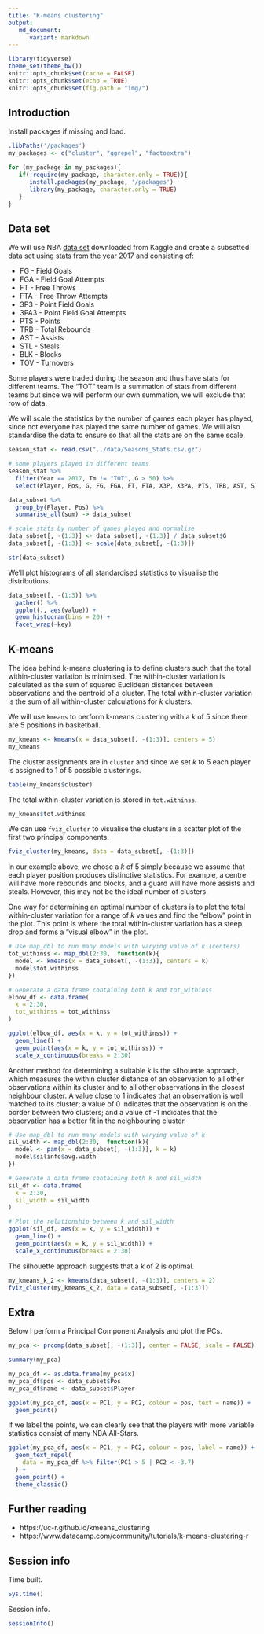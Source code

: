 ```yaml
---
title: "K-means clustering"
output:
   md_document:
      variant: markdown
---
```


```r
library(tidyverse)
theme_set(theme_bw())
knitr::opts_chunk$set(cache = FALSE)
knitr::opts_chunk$set(echo = TRUE)
knitr::opts_chunk$set(fig.path = "img/")
```

## Introduction

Install packages if missing and load.

```r
.libPaths('/packages')
my_packages <- c("cluster", "ggrepel", "factoextra")

for (my_package in my_packages){
   if(!require(my_package, character.only = TRUE)){
      install.packages(my_package, '/packages')
      library(my_package, character.only = TRUE)
   }
}
```

## Data set

We will use NBA [data set](https://www.kaggle.com/drgilermo/nba-players-stats) downloaded from Kaggle and create a subsetted data set using stats from the year 2017 and consisting of:

* FG - Field Goals
* FGA - Field Goal Attempts
* FT - Free Throws
* FTA - Free Throw Attempts
* 3P3 - Point Field Goals
* 3PA3 - Point Field Goal Attempts
* PTS - Points
* TRB - Total Rebounds
* AST - Assists
* STL - Steals
* BLK - Blocks
* TOV - Turnovers

Some players were traded during the season and thus have stats for different teams. The "TOT" team is a summation of stats from different teams but since we will perform our own summation, we will exclude that row of data.

We will scale the statistics by the number of games each player has played, since not everyone has played the same number of games. We will also standardise the data to ensure so that all the stats are on the same scale.

```r
season_stat <- read.csv("../data/Seasons_Stats.csv.gz")

# some players played in different teams
season_stat %>%
  filter(Year == 2017, Tm != "TOT", G > 50) %>%
  select(Player, Pos, G, FG, FGA, FT, FTA, X3P, X3PA, PTS, TRB, AST, STL, BLK, TOV) -> data_subset

data_subset %>%
  group_by(Player, Pos) %>%
  summarise_all(sum) -> data_subset

# scale stats by number of games played and normalise
data_subset[, -(1:3)] <- data_subset[, -(1:3)] / data_subset$G
data_subset[, -(1:3)] <- scale(data_subset[, -(1:3)])

str(data_subset)
```

We'll plot histograms of all standardised statistics to visualise the distributions.

```r
data_subset[, -(1:3)] %>%
  gather() %>%
  ggplot(., aes(value)) +
  geom_histogram(bins = 20) +
  facet_wrap(~key)
```

## K-means

The idea behind k-means clustering is to define clusters such that the total within-cluster variation is minimised. The within-cluster variation is calculated as the sum of squared Euclidean distances between observations and the centroid of a cluster. The total within-cluster variation is the sum of all within-cluster calculations for _k_ clusters.

We will use `kmeans` to perform k-means clustering with a _k_ of 5 since there are 5 positions in basketball.

```r
my_kmeans <- kmeans(x = data_subset[, -(1:3)], centers = 5)
my_kmeans
```

The cluster assignments are in `cluster` and since we set _k_ to 5 each player is assigned to 1 of 5 possible clusterings.

```r
table(my_kmeans$cluster)
```

The total within-cluster variation is stored in `tot.withinss`.

```r
my_kmeans$tot.withinss
```

We can use `fviz_cluster` to visualise the clusters in a scatter plot of the first two principal components.

```r
fviz_cluster(my_kmeans, data = data_subset[, -(1:3)])
```

In our example above, we chose a _k_ of 5 simply because we assume that each player position produces distinctive statistics. For example, a centre will have more rebounds and blocks, and a guard will have more assists and steals. However, this may not be the ideal number of clusters.

One way for determining an optimal number of clusters is to plot the total within-cluster variation for a range of _k_ values and find the "elbow" point in the plot. This point is where the total within-cluster variation has a steep drop and forms a "visual elbow" in the plot.

```r
# Use map_dbl to run many models with varying value of k (centers)
tot_withinss <- map_dbl(2:30,  function(k){
  model <- kmeans(x = data_subset[, -(1:3)], centers = k)
  model$tot.withinss
})

# Generate a data frame containing both k and tot_withinss
elbow_df <- data.frame(
  k = 2:30,
  tot_withinss = tot_withinss
)

ggplot(elbow_df, aes(x = k, y = tot_withinss)) +
  geom_line() +
  geom_point(aes(x = k, y = tot_withinss)) +
  scale_x_continuous(breaks = 2:30)
```

Another method for determining a suitable _k_ is the silhouette approach, which measures the within cluster distance of an observation to all other observations within its cluster and to all other observations in the closest neighbour cluster. A value close to 1 indicates that an observation is well matched to its cluster; a value of 0 indicates that the observation is on the border between two clusters; and a value of -1 indicates that the observation has a better fit in the neighbouring cluster.

```r
# Use map_dbl to run many models with varying value of k
sil_width <- map_dbl(2:30,  function(k){
  model <- pam(x = data_subset[, -(1:3)], k = k)
  model$silinfo$avg.width
})

# Generate a data frame containing both k and sil_width
sil_df <- data.frame(
  k = 2:30,
  sil_width = sil_width
)

# Plot the relationship between k and sil_width
ggplot(sil_df, aes(x = k, y = sil_width)) +
  geom_line() +
  geom_point(aes(x = k, y = sil_width)) +
  scale_x_continuous(breaks = 2:30)
```

The silhouette approach suggests that a _k_ of 2 is optimal.

```r
my_kmeans_k_2 <- kmeans(data_subset[, -(1:3)], centers = 2)
fviz_cluster(my_kmeans_k_2, data = data_subset[, -(1:3)])
```

## Extra

Below I perform a Principal Component Analysis and plot the PCs.

```r
my_pca <- prcomp(data_subset[, -(1:3)], center = FALSE, scale = FALSE)

summary(my_pca)

my_pca_df <- as.data.frame(my_pca$x)
my_pca_df$pos <- data_subset$Pos
my_pca_df$name <- data_subset$Player

ggplot(my_pca_df, aes(x = PC1, y = PC2, colour = pos, text = name)) +
  geom_point()
```

If we label the points, we can clearly see that the players with more variable statistics consist of many NBA All-Stars.

```r
ggplot(my_pca_df, aes(x = PC1, y = PC2, colour = pos, label = name)) +
  geom_text_repel(
    data = my_pca_df %>% filter(PC1 > 5 | PC2 < -3.7)
  ) +
  geom_point() +
  theme_classic()
```

## Further reading

* https://uc-r.github.io/kmeans_clustering
* https://www.datacamp.com/community/tutorials/k-means-clustering-r

## Session info

Time built.

```r
Sys.time()
```

Session info.

```r
sessionInfo()
```

